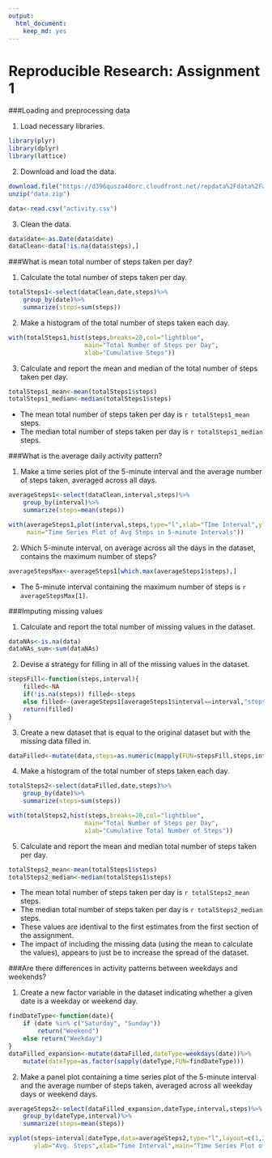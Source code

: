 ```yaml
---
output: 
  html_document: 
    keep_md: yes
---
```

Reproducible Research: Assignment 1
===================================

###Loading and preprocessing data

1. Load necessary libraries.
```r
library(plyr)
library(dplyr)
library(lattice)
```

2. Download and load the data.
```r
download.file("https://d396qusza40orc.cloudfront.net/repdata%2Fdata%2Factivity.zip","data.zip")
unzip("data.zip")

data<-read.csv("activity.csv")
```

3. Clean the data.
```r
data$date<-as.Date(data$date)
dataClean<-data[!is.na(data$steps),]
```


###What is mean total number of steps taken per day?

1. Calculate the total number of steps taken per day.
```r
totalSteps1<-select(dataClean,date,steps)%>%
    group_by(date)%>%
    summarize(steps=sum(steps))
```

2. Make a histogram of the total number of steps taken each day.
```r
with(totalSteps1,hist(steps,breaks=20,col="lightblue",
                     main="Total Number of Steps per Day", 
                     xlab="Cumulative Steps"))
```

3. Calculate and report the mean and median of the total number of steps taken per day.
```r
totalSteps1_mean<-mean(totalSteps1$steps)
totalSteps1_median<-median(totalSteps1$steps)
```

- The mean total number of steps taken per day is `r totalSteps1_mean` steps.
- The median total number of steps taken per day is `r totalSteps1_median` steps.


###What is the average daily activity pattern?

1. Make a time series plot of the 5-minute interval and the average number of steps taken, averaged across all days.
```r
averageSteps1<-select(dataClean,interval,steps)%>%
    group_by(interval)%>%
    summarize(steps=mean(steps))

with(averageSteps1,plot(interval,steps,type="l",xlab="TIme Interval",ylab="Avg. Steps",
     main="Time Series Plot of Avg Steps in 5-minute Intervals"))
```

2. Which 5-minute interval, on average across all the days in the dataset, contains the maximum number of steps?
```r
averageStepsMax<-averageSteps1[which.max(averageSteps1$steps),]
```

- The 5-minute interval containing the maximum number of steps is `r averageStepsMax[1]`.


###Imputing missing values

1. Calculate and report the total number of missing values in the dataset.
```r
dataNAs<-is.na(data)
dataNAs_sum<-sum(dataNAs)
```

2. Devise a strategy for filling in all of the missing values in the dataset.
```r
stepsFill<-function(steps,interval){
    filled<-NA
    if(!is.na(steps)) filled<-steps
    else filled<-(averageSteps1[averageSteps1$interval==interval,"steps"])
    return(filled)
}
```

3. Create a new dataset that is equal to the original dataset but with the missing data filled in.
```r
dataFilled<-mutate(data,steps=as.numeric(mapply(FUN=stepsFill,steps,interval)))
```

4. Make a histogram of the total number of steps taken each day.
```r
totalSteps2<-select(dataFilled,date,steps)%>%
    group_by(date)%>%
    summarize(steps=sum(steps))

with(totalSteps2,hist(steps,breaks=20,col="lightblue",
                     main="Total Number of Steps per Day", 
                     xlab="Cumulative Total Number of Steps"))
```

5. Calculate and report the mean and median total number of steps taken per day.
```r
totalSteps2_mean<-mean(totalSteps1$steps)
totalSteps2_median<-median(totalSteps1$steps)
```

- The mean total number of steps taken per day is `r totalSteps2_mean` steps.
- The median total number of steps taken per day is `r totalSteps2_median` steps.
- These values are identival to the first estimates from the first section of the assignment.
- The impact of including the missing data (using the mean to calculate the values), appears to just be to increase the spread of the dataset.


###Are there differences in activity patterns between weekdays and weekends?

1. Create a new factor variable in the dataset indicating whether a given date is a weekday or weekend day.
```r
findDateType<-function(date){
    if (date %in% c("Saturday", "Sunday"))
        return("Weekend")
    else return("Weekday")
}
dataFilled_expansion<-mutate(dataFilled,dateType=weekdays(date))%>%
    mutate(dateType=as.factor(sapply(dateType,FUN=findDateType)))
```

2. Make a panel plot containing a time series plot of the 5-minute interval and the average number of steps taken, averaged across all weekday days or weekend days.
```r
averageSteps2<-select(dataFilled_expansion,dateType,interval,steps)%>%
    group_by(dateType,interval)%>%
    summarize(steps=mean(steps))

xyplot(steps~interval|dateType,data=averageSteps2,type="l",layout=c(1,2),
       ylab="Avg. Steps",xlab="Time Interval",main="Time Series Plot of Avg Steps in 5-minute Intervals")
```